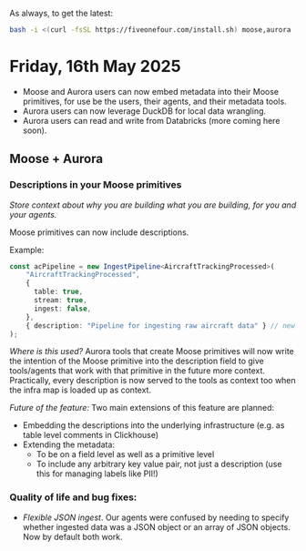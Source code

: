 As always, to get the latest:

```bash
bash -i <(curl -fsSL https://fiveonefour.com/install.sh) moose,aurora
```

# Friday, 16th May 2025

* Moose and Aurora users can now embed metadata into their Moose primitives, for use be the users, their agents, and their metadata tools.
* Aurora users can now leverage DuckDB for local data wrangling.
* Aurora users can read and write from Databricks (more coming here soon).

## Moose + Aurora

### Descriptions in your Moose primitives

*Store context about why you are building what you are building, for you and your agents.*

Moose primitives can now include descriptions. 

Example:

```ts
const acPipeline = new IngestPipeline<AircraftTrackingProcessed>(
    "AircraftTrackingProcessed",
    {
      table: true,
      stream: true,
      ingest: false,
    },
    { description: "Pipeline for ingesting raw aircraft data" } // new description field!
);
```

*Where is this used?* Aurora tools that create Moose primitives will now write the intention of the Moose primitive into the description field to give tools/agents that work with that primitive in the future more context. Practically, every description is now served to the tools as context too when the infra map is loaded up as context.

*Future of the feature:* Two main extensions of this feature are planned:
* Embedding the descriptions into the underlying infrastructure (e.g. as table level comments in Clickhouse)
* Extending the metadata:
    * To be on a field level as well as a primitive level
    * To include any arbitrary key value pair, not just a description (use this for managing labels like PII!)

### Quality of life and bug fixes:
* *Flexible JSON ingest*. Our agents were confused by needing to specify whether ingested data was a JSON object or an array of JSON objects. Now by default both work.